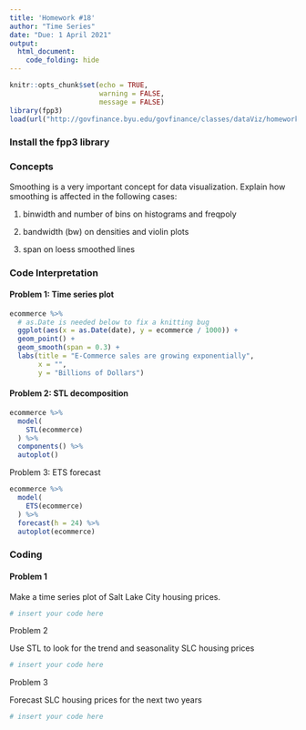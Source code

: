 ```yaml
---
title: 'Homework #18'
author: "Time Series"
date: "Due: 1 April 2021"
output:
  html_document:
    code_folding: hide
---
```


```r
knitr::opts_chunk$set(echo = TRUE,
                      warning = FALSE,
                      message = FALSE)
library(fpp3)
load(url("http://govfinance.byu.edu/govfinance/classes/dataViz/homework/HW10.RData"))
```

### Install the fpp3 library

### Concepts

Smoothing is a very important concept for data visualization. Explain how smoothing is affected in the following cases:

1.  binwidth and number of bins on histograms and freqpoly

2.  bandwidth (bw) on densities and violin plots

3.  span on loess smoothed lines

### Code Interpretation

#### Problem 1: Time series plot

```r
ecommerce %>%
  # as.Date is needed below to fix a knitting bug
  ggplot(aes(x = as.Date(date), y = ecommerce / 1000)) + 
  geom_point() + 
  geom_smooth(span = 0.3) +
  labs(title = "E-Commerce sales are growing exponentially",
       x = "",
       y = "Billions of Dollars")
```

#### Problem 2: STL decomposition

```r
ecommerce %>% 
  model(
    STL(ecommerce)
  ) %>% 
  components() %>% 
  autoplot()
```

Problem 3: ETS forecast

```r
ecommerce %>% 
  model(
    ETS(ecommerce)
  ) %>% 
  forecast(h = 24) %>% 
  autoplot(ecommerce)
```

### Coding

#### Problem 1

Make a time series plot of Salt Lake City housing prices.

```r
# insert your code here
```

Problem 2

Use STL to look for the trend and seasonality SLC housing prices

```r
# insert your code here
```

Problem 3

Forecast SLC housing prices for the next two years

```r
# insert your code here
```
